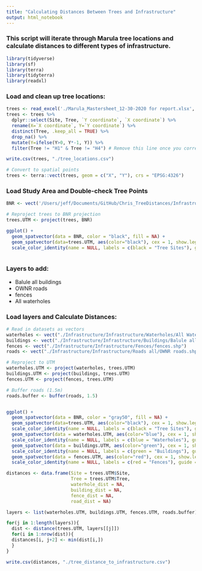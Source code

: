 ```yaml
---
title: "Calculating Distances Between Trees and Infrastructure"
output: html_notebook
---
```


### This script will iterate through Marula tree locations and calculate distances to different types of infrastructure. 

```r
library(tidyverse)
library(sf)
library(terra)
library(tidyterra)
library(readxl)
```

### Load and clean up tree locations:
```r
trees <- read_excel('./Marula_Mastersheet_12-30-2020 for report.xlsx', sheet = 1)
trees <- trees %>% 
  dplyr::select(Site, Tree, `Y coordinate`, `X coordinate`) %>% 
  rename(X=`X coordinate`, Y=`Y coordinate`) %>% 
  distinct(Tree, .keep_all = TRUE) %>% 
  drop_na() %>% 
  mutate(Y=ifelse(Y>0, Y*-1, Y)) %>% 
  filter(Tree != "H1" & Tree != "H4") # Remove this line once you correct the coordinates for these trees

write.csv(trees, "./tree_locations.csv")

# Convert to spatial points
trees <- terra::vect(trees, geom = c("X", "Y"), crs = "EPSG:4326")
```

### Load Study Area and Double-check Tree Points
```r
BNR <- vect('/Users/jeff/Documents/GitHub/Chris_TreeDistances/Infrastructure/Balule boundaries 2019/UTM 36S/BNR 2019 - UTM36S.shp', crs = "EPSG:32736")

# Reproject trees to BNR projection
trees.UTM <- project(trees, BNR)

ggplot() +
  geom_spatvector(data = BNR, color = "black", fill = NA) +
  geom_spatvector(data=trees.UTM, aes(color="black"), cex = 1, show.legend = "point") +
  scale_color_identity(name = NULL, labels = c(black = "Tree Sites"), guide = "legend")
 
```

### Layers to add:
- Balule all buildings
- OWNR roads
- fences
- All waterholes

### Load layers and Calculate Distances:
```r
# Read in datasets as vectors
waterholes <- vect("./Infrastructure/Infrastructure/Waterholes/All Waterholes.shp")
buildings <- vect("./Infrastructure/Infrastructure/Buildings/Balule all buildings/Balule all buildings.shp")
fences <- vect("./Infrastructure/Infrastructure/Fences/fences.shp")
roads <- vect("./Infrastructure/Infrastructure/Roads all/OWNR roads.shp")

# Reproject to UTM
waterholes.UTM <- project(waterholes, trees.UTM)
buildings.UTM <- project(buildings, trees.UTM)
fences.UTM <- project(fences, trees.UTM)

# Buffer roads (1.5m)
roads.buffer <- buffer(roads, 1.5)


ggplot() +
  geom_spatvector(data = BNR, color = "gray50", fill = NA) +
  geom_spatvector(data=trees.UTM, aes(color="black"), cex = 1, show.legend = "point") +
  scale_color_identity(name = NULL, labels = c(black = "Tree Sites"), guide = "legend") +
  geom_spatvector(data = waterholes.UTM, aes(color="blue"), cex = 1, show.legend = "point") +
  scale_color_identity(name = NULL, labels = c(blue = "Waterholes"), guide = "legend") +
  geom_spatvector(data = buildings.UTM, aes(color="green"), cex = 1, show.legend = "point") +
  scale_color_identity(name = NULL, labels = c(green = "Buildings"), guide = "legend") +
  geom_spatvector(data = fences.UTM, aes(color="red"), cex = 1, show.legend = "line") +
  scale_color_identity(name = NULL, labels = c(red = "Fences"), guide = "legend")

distances <- data.frame(Site = trees.UTM$Site,
                        Tree = trees.UTM$Tree,
                        waterhole_dist = NA,
                        building_dist = NA,
                        fence_dist = NA,
                        road_dist = NA)

layers <- list(waterholes.UTM, buildings.UTM, fences.UTM, roads.buffer)

for(j in 1:length(layers)){
  dist <- distance(trees.UTM, layers[[j]])
  for(i in 1:nrow(dist)){
  distances[i, j+2] <- min(dist[i,])
  }
}

write.csv(distances, "./tree_distance_to_infrastructure.csv")
```

